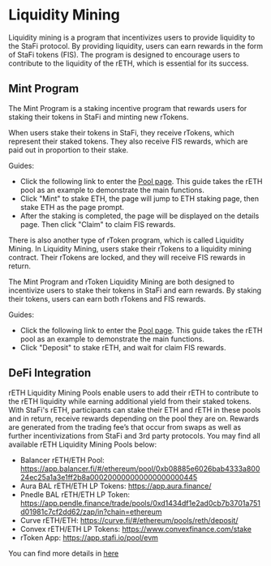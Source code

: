 # Liquidity Mining

Liquidity mining is a program that incentivizes users to provide liquidity to the StaFi protocol. By providing liquidity, users can earn rewards in the form of StaFi tokens (FIS). The program is designed to encourage users to contribute to the liquidity of the rETH, which is essential for its success.

## Mint Program

The Mint Program is a staking incentive program that rewards users for staking their tokens in StaFi and minting new rTokens.

When users stake their tokens in StaFi, they receive rTokens, which represent their staked tokens. They also receive FIS rewards, which are paid out in proportion to their stake.

Guides:
- Click the following link to enter the [Pool page](https://app.stafi.io/pool/all). This guide takes the rETH pool as an example to demonstrate the main functions.
- Click "Mint" to stake ETH, the page will jump to ETH staking page, then stake ETH as the page prompt.
- After the staking is completed, the page will be displayed on the details page. Then click "Claim" to claim FIS rewards.

There is also another type of rToken program, which is called Liquidity Mining. In Liquidity Mining, users stake their rTokens to a liquidity mining contract. Their rTokens are locked, and they will receive FIS rewards in return.

The Mint Program and rToken Liquidity Mining are both designed to incentivize users to stake their tokens in StaFi and earn rewards. By staking their tokens, users can earn both rTokens and FIS rewards.

Guides:
- Click the following link to enter the [Pool page](https://app.stafi.io/pool/all). This guide takes the rETH pool as an example to demonstrate the main functions.
- Click "Deposit" to stake rETH, and wait for claim FIS rewards.

## DeFi Integration

rETH Liquidity Mining Pools enable users to add their rETH to contribute to the rETH liquidity while earning additional yield from their staked tokens. With StaFi's rETH, participants can stake their ETH and rETH in these pools and in return, receive rewards depending on the pool they are on. Rewards are generated from the trading fee’s that occur from swaps as well as further incentivizations from StaFi and 3rd party protocols. You may find all available rETH Liquidity Mining Pools below:

- Balancer rETH/ETH Pool: https://app.balancer.fi/#/ethereum/pool/0xb08885e6026bab4333a80024ec25a1a3e1ff2b8a000200000000000000000445
- Aura BAL rETH/ETH LP Tokens: https://app.aura.finance/
- Pnedle BAL rETH/ETH LP Token: https://app.pendle.finance/trade/pools/0xd1434df1e2ad0cb7b3701a751d01981c7cf2dd62/zap/in?chain=ethereum
- Curve rETH/ETH: https://curve.fi/#/ethereum/pools/reth/deposit/
- Convex rETH/ETH LP Tokens: https://www.convexfinance.com/stake
- rToken App: https://app.stafi.io/pool/evm

You can find more details in [here](https://app.stafi.io/pool/evm) 
